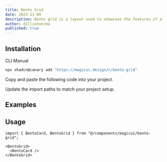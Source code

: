 ```yaml
---
title: Bento Grid
date: 2023-11-09
description: Bento grid is a layout used to showcase the features of a product in a simple and elegant way.
author: dillionverma
published: true
---
```


<ComponentPreview name="bento-demo" />

## Installation

<Tabs defaultValue="cli">

<TabsList>
  <TabsTrigger value="cli">CLI</TabsTrigger>
  <TabsTrigger value="manual">Manual</TabsTrigger>
</TabsList>
<TabsContent value="cli">

```bash
npx shadcn@canary add "https://magicui.design/r/bento-grid"
```

</TabsContent>

<TabsContent value="manual">

<Steps>

<Step>Copy and paste the following code into your project.</Step>

<ComponentSource name="bento-grid" />

<Step>Update the import paths to match your project setup.</Step>

</Steps>

</TabsContent>

</Tabs>

## Examples

<ComponentPreview name="bento-demo-vertical" />

## Usage

```tsx
import { BentoCard, BentoGrid } from "@/components/magicui/bento-grid";
```

```tsx
<BentoGrid>
  <BentoCard />
</BentoGrid>
```
